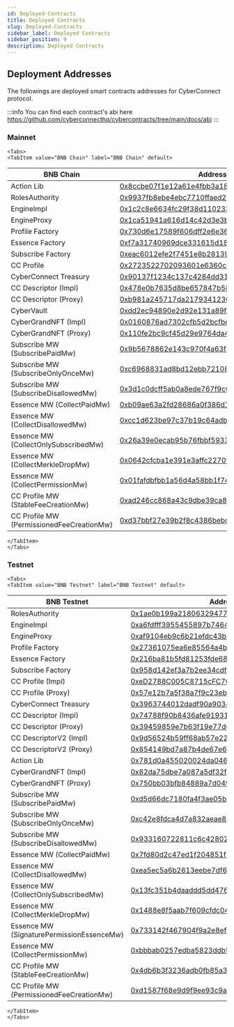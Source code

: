 ```yaml
---
id: Deployed-Contracts
title: Deployed Contracts
slug: Deployed-Contracts
sidebar_label: Deployed Contracts
sidebar_position: 9
description: Deployed Contracts
---
```


## Deployment Addresses

The followings are deployed smart contracts addresses for CyberConnect protocol.

:::info
You can find each contract's abi here https://github.com/cyberconnecthq/cybercontracts/tree/main/docs/abi
:::

### Mainnet


```mdx-code-block
<Tabs>
<TabItem value="BNB Chain" label="BNB Chain" default>
```

| BNB Chain                                 | Address                                                                                                              |
| ----------------------------------------- | -------------------------------------------------------------------------------------------------------------------- |
| Action Lib                                | [0x8ccbe07f1e12a61e4fbb3a1895d35dce001ff73a](https://bscscan.com/address/0x8ccbe07f1e12a61e4fbb3a1895d35dce001ff73a) |
| RolesAuthority                            | [0x9937fb8ebe4ebc7710ffaed246584603f390be3e](https://bscscan.com/address/0x9937fb8ebe4ebc7710ffaed246584603f390be3e) |
| EngineImpl                                | [0x1c2c8e6634fc29f38d110233b5370a1b7ebbb6e5](https://bscscan.com/address/0x1c2c8e6634fc29f38d110233b5370a1b7ebbb6e5) |
| EngineProxy                               | [0x1ca51941a616d14c42d3e3b9e6e687d7f5054c3a](https://bscscan.com/address/0x1ca51941a616d14c42d3e3b9e6e687d7f5054c3a) |
| Profile Factory                           | [0x730d6e17589f606dff2e6e36c7abd8a8c2b40f91](https://bscscan.com/address/0x730d6e17589f606dff2e6e36c7abd8a8c2b40f91) |
| Essence Factory                           | [0xf7a31740969dce331615d189d355e5edf2b80b70](https://bscscan.com/address/0xf7a31740969dce331615d189d355e5edf2b80b70) |
| Subscribe Factory                         | [0xeac6012efe2f7451e8b28139e8d23bb3b540fecb](https://bscscan.com/address/0xeac6012efe2f7451e8b28139e8d23bb3b540fecb) |
| CC Profile                                | [0x2723522702093601e6360cae665518c4f63e9da6](https://bscscan.com/address/0x2723522702093601e6360cae665518c4f63e9da6) |
| CyberConnect Treasury                     | [0x90137f1234c137c4284dd317303f2717c871f70a](https://bscscan.com/address/0x90137f1234c137c4284dd317303f2717c871f70a) |
| CC Descriptor (Impl)                      | [0x478e0b7635d8be657847b58198c652b4a091708b](https://bscscan.com/address/0x478e0b7635d8be657847b58198c652b4a091708b) |
| CC Descriptor (Proxy)                     | [0xb981a245717da217934123026b531834aa80896d](https://bscscan.com/address/0xb981a245717da217934123026b531834aa80896d) |
| CyberVault                                | [0xdd2ec94890e2d92e131a89f73bfe124137e0c10e](https://bscscan.com/address/0xdd2ec94890e2d92e131a89f73bfe124137e0c10e) |
| CyberGrandNFT (Impl)                      | [0x0160876ad7302cfb5d2bcfbe664a436a69383a12](https://bscscan.com/address/0x0160876ad7302cfb5d2bcfbe664a436a69383a12) |
| CyberGrandNFT (Proxy)                     | [0x110fe2bc9cf45d29e9764da4f6274abf13111efc](https://bscscan.com/address/0x110fe2bc9cf45d29e9764da4f6274abf13111efc) |
| Subscribe MW (SubscribePaidMw)            | [0x9b5678862e143c970f4a63f57dd8a677f5942c40](https://bscscan.com/address/0x9b5678862e143c970f4a63f57dd8a677f5942c40) |
| Subscribe MW (SubscribeOnlyOnceMw)        | [0xc6968831ad8bd12ebb72108f6e4c51432580870d](https://bscscan.com/address/0xc6968831ad8bd12ebb72108f6e4c51432580870d) |
| Subscribe MW (SubscribeDisallowedMw)      | [0x3d1c0dcff5ab0a8ede767f9c094b9e12940f6428](https://bscscan.com/address/0x3d1c0dcff5ab0a8ede767f9c094b9e12940f6428) |
| Essence MW (CollectPaidMw)                | [0xb09ae63a2fd28686a0f386d1ddfd4b53687bf298](https://bscscan.com/address/0xb09ae63a2fd28686a0f386d1ddfd4b53687bf298) |
| Essence MW (CollectDisallowedMw)          | [0xcc1d623be97c37b19c64adbd35390260460b92e7](https://bscscan.com/address/0xcc1d623be97c37b19c64adbd35390260460b92e7) |
| Essence MW (CollectOnlySubscribedMw)      | [0x26a39e0ecab95b76fbbf593331e25caaa13f83c7](https://bscscan.com/address/0x26a39e0ecab95b76fbbf593331e25caaa13f83c7) |
| Essence MW (CollectMerkleDropMw)          | [0x0642cfcba1e391e3affc2270fd2a20e468bceeaa](https://bscscan.com/address/0x0642cfcba1e391e3affc2270fd2a20e468bceeaa) |
| Essence MW (CollectPermissionMw)          | [0x01fafdbfbb1a56d4a58bb1f7472fb866922ff6c4](https://bscscan.com/address/0x01fafdbfbb1a56d4a58bb1f7472fb866922ff6c4) |
| CC Profile MW (StableFeeCreationMw)       | [0xad246cc868a43c9dbe39ca814860b88714e20822](https://bscscan.com/address/0xad246cc868a43c9dbe39ca814860b88714e20822) |
| CC Profile MW (PermissionedFeeCreationMw) | [0xd37bbf27e39b2f8c4386bebccda0850eeffd2a82](https://bscscan.com/address/0xd37bbf27e39b2f8c4386bebccda0850eeffd2a82) |

```mdx-code-block
</TabItem>
</Tabs>
```

### Testnet

```mdx-code-block
<Tabs>
<TabItem value="BNB Testnet" label="BNB Testnet" default>
```

| BNB Testnet                               | Address                                                                                                                      |
| ----------------------------------------- | ---------------------------------------------------------------------------------------------------------------------------- |
| RolesAuthority                            | [0x1ae0b199a2180632947721d9c5ebc9daf0ec10e5](https://testnet.bscscan.com/address/0x1ae0b199a2180632947721d9c5ebc9daf0ec10e5) |
| EngineImpl                                | [0xa6fdfff3955455897b746432f945eab3b5fb5c1f](https://testnet.bscscan.com/address/0xa6fdfff3955455897b746432f945eab3b5fb5c1f) |
| EngineProxy                               | [0xaf9104eb9c6b21efdc43baaaee70662d6cce8798](https://testnet.bscscan.com/address/0xaf9104eb9c6b21efdc43baaaee70662d6cce8798) |
| Profile Factory                           | [0x27361075ea6e85564a4b00f5828235fc4c8c2e32](https://testnet.bscscan.com/address/0x27361075ea6e85564a4b00f5828235fc4c8c2e32) |
| Essence Factory                           | [0x216ba81b5fd81253fde6888039c6001d6f891efb](https://testnet.bscscan.com/address/0x216ba81b5fd81253fde6888039c6001d6f891efb) |
| Subscribe Factory                         | [0x958d142ef3a7b2ee34cdf1f81c135fb91a454a5c](https://testnet.bscscan.com/address/0x958d142ef3a7b2ee34cdf1f81c135fb91a454a5c) |
| CC Profile (Impl)                         | [0xeD2788C005C8715cFC7C2A29fF81B40b479Cc6fb](https://testnet.bscscan.com/address/0xeD2788C005C8715cFC7C2A29fF81B40b479Cc6fb) |
| CC Profile (Proxy)                        | [0x57e12b7a5f38a7f9c23ebd0400e6e53f2a45f271](https://testnet.bscscan.com/address/0x57e12b7a5f38a7f9c23ebd0400e6e53f2a45f271) |
| CyberConnect Treasury                     | [0x3963744012dadf90a9034ea1068f53108b1a3834](https://testnet.bscscan.com/address/0x3963744012dadf90a9034ea1068f53108b1a3834) |
| CC Descriptor (Impl)                      | [0x74788f90b8436afe91931c17a01023bce5d89c0f](https://testnet.bscscan.com/address/0x74788f90b8436afe91931c17a01023bce5d89c0f) |
| CC Descriptor (Proxy)                     | [0x39459859e7b63f19e77ddcc38f65a519d88dba8a](https://testnet.bscscan.com/address/0x39459859e7b63f19e77ddcc38f65a519d88dba8a) |
| CC DescriptorV2 (Impl)                    | [0x9d56524b59ff68ab57e22b8384cb5dcf9ce2068d](https://testnet.bscscan.com/address/0x9d56524b59ff68ab57e22b8384cb5dcf9ce2068d) |
| CC DescriptorV2 (Proxy)                   | [0x854149bd7a87b4de67e642d792b4ae7954835844](https://testnet.bscscan.com/address/0x854149bd7a87b4de67e642d792b4ae7954835844) |
| Action Lib                                | [0x781d0a455020024da046f823d9ea076b76a873f3](https://testnet.bscscan.com/address/0x781d0a455020024da046f823d9ea076b76a873f3) |
| CyberGrandNFT (Impl)                      | [0x82da75dbe7a087a5df32f0f4cc22da269369e922](https://testnet.bscscan.com/address/0x82da75dbe7a087a5df32f0f4cc22da269369e922) |
| CyberGrandNFT (Proxy)                     | [0x750bb03bfb84889a7d049969fb26ab53ea2e1541](https://testnet.bscscan.com/address/0x750bb03bfb84889a7d049969fb26ab53ea2e1541) |
| Subscribe MW (SubscribePaidMw)            | [0xd5d66dc7180fa4f3ae05b66ee34793146db6e3e9](https://testnet.bscscan.com/address/0xd5d66dc7180fa4f3ae05b66ee34793146db6e3e9) |
| Subscribe MW (SubscribeOnlyOnceMw)        | [0xc42e8fdca4d7a832aeae8355834ea71fd8439e1f](https://testnet.bscscan.com/address/0xc42e8fdca4d7a832aeae8355834ea71fd8439e1f) |
| Subscribe MW (SubscribeDisallowedMw)      | [0x933160722811c6c42802bea059674aa2446cd731](https://testnet.bscscan.com/address/0x933160722811c6c42802bea059674aa2446cd731) |
| Essence MW (CollectPaidMw)                | [0x7fd80d2c47ed1f204851f2809f54f5a31e4d55a3](https://testnet.bscscan.com/address/0x7fd80d2c47ed1f204851f2809f54f5a31e4d55a3) |
| Essence MW (CollectDisallowedMw)          | [0xea5ec5a6b2613eebe7df63a6ac394759514baa3f](https://testnet.bscscan.com/address/0xea5ec5a6b2613eebe7df63a6ac394759514baa3f) |
| Essence MW (CollectOnlySubscribedMw)      | [0x13fc351b4daaddd5dd4768ca62f41a10fe548642](https://testnet.bscscan.com/address/0x13fc351b4daaddd5dd4768ca62f41a10fe548642) |
| Essence MW (CollectMerkleDropMw)          | [0x1488e8f5aab7f609cfdc04997d5c73e4d7b6ad0d](https://testnet.bscscan.com/address/0x1488e8f5aab7f609cfdc04997d5c73e4d7b6ad0d) |
| Essence MW (SignaturePermissionEssenceMw) | [0x733142f467904f9a2e8efa0119523d3cc7a99b0b](https://testnet.bscscan.com/address/0x733142f467904f9a2e8efa0119523d3cc7a99b0b) |
| Essence MW (CollectPermissionMw)          | [0xbbbab0257edba5823ddb5aa62c08f07bd0d302d9](https://testnet.bscscan.com/address/0xbbbab0257edba5823ddb5aa62c08f07bd0d302d9) |
| CC Profile MW (StableFeeCreationMw)       | [0x4db6b3f3236adb0fb85a3957e740f07481c1dc99](https://testnet.bscscan.com/address/0x4db6b3f3236adb0fb85a3957e740f07481c1dc99) |
| CC Profile MW (PermissionedFeeCreationMw) | [0xd1587f68e9d9f9ee93c9aa6fc60c7da414e90818](https://testnet.bscscan.com/address/0xd1587f68e9d9f9ee93c9aa6fc60c7da414e90818) |

```mdx-code-block
</TabItem>
</Tabs>
```
